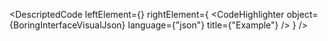 
<DescriptedCode
  leftElement={<BoringInterfaceDesc />}
  rightElement={
    <CodeHighlighter
      object={BoringInterfaceVisualJson}
      language={"json"}
      title={"Example"}
    />
  }
/>

<ChildInterfaceIndex />

<BoringPlagiarismIndex />

<BoringGetQueryFunctionIndex />
